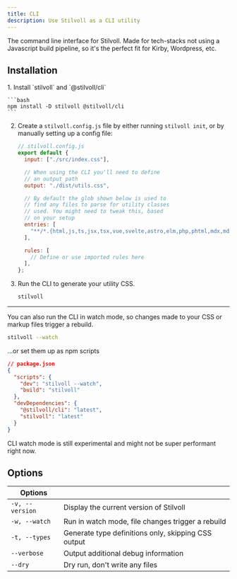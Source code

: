 ```yaml
---
title: CLI
description: Use Stilvoll as a CLI utility
---
```



The command line interface for Stilvoll. Made for tech-stacks not using a Javascript build pipeline, so it's the perfect fit for Kirby, Wordpress, etc.

## Installation

<Steps>
1. Install `stilvoll` and `@stilvoll/cli`

    ```bash
    npm install -D stilvoll @stilvoll/cli
    ```

2. Create a `stilvoll.config.js` file by either running `stilvoll init`, or by manually setting up a config file:

   ```javascript
   // stilvoll.config.js
   export default {
     input: ["./src/index.css"],

     // When using the CLI you'll need to define
     // an output path
     output: "./dist/utils.css",

     // By default the glob shown below is used to
     // find any files to parse for utility classes
     // used. You might need to tweak this, based
     // on your setup
     entries: [
       "**/*.{html,js,ts,jsx,tsx,vue,svelte,astro,elm,php,phtml,mdx,md}",
     ],

     rules: [
       // Define or use imported rules here
     ],
   };
   ```

3. Run the CLI to generate your utility CSS.

   ```bash
   stilvoll
   ```

</Steps>

---

You can also run the CLI in watch mode, so changes made to your CSS or markup files trigger a rebuild.

```bash
stilvoll --watch
```

...or set them up as npm scripts

```json
// package.json
{
  "scripts": {
    "dev": "stilvoll --watch",
    "build": "stilvoll"
  },
  "devDependencies": {
    "@stilvoll/cli": "latest",
    "stilvoll": "latest"
  }
}
```

<Aside type="caution" title="Watch out!">
  CLI watch mode is still experimental and might not be super performant right
  now.
</Aside>

## Options

| Options         |                                                     |
| --------------- | --------------------------------------------------- |
| `-v, --version` | Display the current version of Stilvoll             |
| `-w, --watch`   | Run in watch mode, file changes trigger a rebuild   |
| `-t, --types`   | Generate type definitions only, skipping CSS output |
| `--verbose`     | Output additional debug information                 |
| `--dry`         | Dry run, don't write any files                      |
